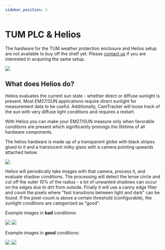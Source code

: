 ```yaml
---
sidebar_position: 5
---
```


# TUM PLC & Helios

The hardware for the TUM weather protection enclosure and Helios setup are not available to buy off the shelf yet. Please [contact us](/docs/contact) if you are interested in acquiring the same setup.

<img src='/img/docs/muccnet-image-roof.jpg' className='tw-mb-6 tw-rounded-lg' />

## What does Helios do?

Helios evaluates the current sun state - whether direct or diffuse sunlight is present. Most EM27/SUN applications require direct sunlight for measurement data to be useful. Additionally, CamTracker will loose track of the sun with very diffuse light conditions and requires a restart.

With Helios you can make your EM27/SUN measure only when favorable conditions are present which significantly prolongs the lifetime of all hardware components.

The helios hardware is made up of a transparent globe with black stripes glued to it and a translucent milky glass with a camera pointing upwards attached below.

<div className='tw-flex tw-justify-center tw-w-full'>
    <img
        src='/img/docs/helios-hardware.png'
        className='tw-mb-2 tw-rounded-lg !tw-h-64'
    />
</div>

Helios will periodically take images with that camera, process it, and evaluate shadow conditions. The processing will detect the lense circle and cut off the outer 10% of the radius - a lot of unwanted shadows can occur on the edges due to dirt from outside. Finally it will use a canny edge filter and count the pixels where "fast transitions between light and dark" can be found. If the pixel-count is above a certain threshold (configurable), the sunlight conditions are categorized as "good".

Example images in **bad** conditions:

<div className='tw-flex tw-items-center tw-justify-center tw-w-full tw-gap-x-2 -tw-mt-3 tw-mb-4'>
    <img
        src='/img/docs/helios-example-image-bad-raw.jpg'
        className='tw-rounded-lg !tw-h-48'
    />
    <img
        src='/img/docs/helios-example-image-bad-processed.jpg'
        className='tw-rounded-lg !tw-h-48'
    />
</div>

Example images in **good** conditions:

<div className='tw-flex tw-items-center tw-justify-center tw-w-full tw-gap-x-2 -tw-mt-3 tw-mb-4'>
    <img
        src='/img/docs/helios-example-image-good-raw.jpg'
        className='tw-rounded-lg !tw-h-48'
    />
    <img
        src='/img/docs/helios-example-image-good-processed.jpg'
        className='tw-rounded-lg !tw-h-48'
    />
</div>
